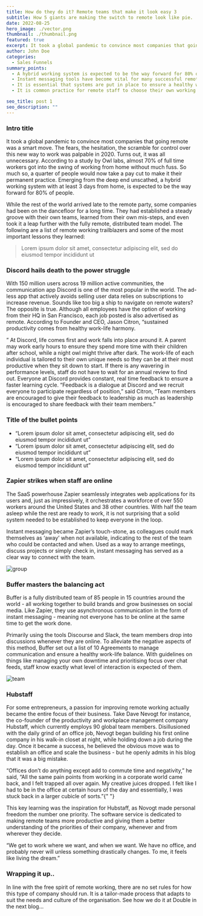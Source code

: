 ```yaml
---
title: How do they do it? Remote teams that make it look easy 3
subtitle: How 5 giants are making the switch to remote look like pie.
date: 2022-08-25
hero_image: ./vector.png
thumbnail: ./thumbnail.png
featured: true
excerpt: It took a global pandemic to convince most companies that going remote was a smart move. The fears, the hesitation, the scramble for control over this new way to work was palpable in 2020.
author: John Doe
categories:
  - Sales Funnels
summary_points:
  - A hybrid working system is expected to be the way forward for 80% of people
  - Instant messaging tools have become vital for many successful remote working companies
  - It is essential that systems are put in place to ensure a healthy work-life balance
  - It is common practice for remote staff to choose their own working hours

seo_title: post 1
seo_description: ""
---
```


### Intro title

It took a global pandemic to convince most companies that going remote was a
smart move. The fears, the hesitation, the scramble for control over this new
way to work was palpable in 2020. Turns out, it was all unnecessary. According
to a study by Owl labs, almost 70% of full time workers got into the swing of
working from home without much fuss. So much so, a quarter of people would now
take a pay cut to make it their permanent practice. Emerging from the deep end
unscathed, a hybrid working system with at least 3 days from home, is expected
to be the way forward for 80% of people.

While the rest of the world arrived late to the remote party, some companies
had been on the dancefloor for a long time. They had established a steady
groove with their own teams, learned from their own mis-steps, and even took
it a leap further with the fully remote, distributed team model. The following
are a list of remote working trailblazers and some of the most important
lessons they learned:

<BlockQuote name="Person’s name">
  Lorem ipsum dolor sit amet, consectetur adipiscing elit, sed do eiusmod tempor
  incididunt ut
</BlockQuote>

### Discord hails death to the power struggle

With 150 million users across 19 million active communities, the communication
app Discord is one of the most popular in the world. The ad-less app that
actively avoids selling user data relies on subscriptions to increase revenue.
Sounds like too big a ship to navigate on remote waters? The opposite is true.
Although all employees have the option of working from their HQ in San
Francisco, each job posted is also advertised as remote. According to Founder
and CEO, Jason Citron, “sustained productivity comes from healthy work-life
harmony.

” At Discord, life comes first and work falls into place around it. A parent
may work early hours to ensure they spend more time with their children after
school, while a night owl might thrive after dark. The work-life of each
individual is tailored to their own unique needs so they can be at their most
productive when they sit down to start. If there is any wavering in
performance levels, staff do not have to wait for an annual review to find
out. Everyone at Discord provides constant, real time feedback to ensure a
faster learning cycle. “Feedback is a dialogue at Discord and we recruit
everyone to participate regardless of position,” said Citron, “Team members
are encouraged to give their feedback to leadership as much as leadership is
encouraged to share feedback with their team members.”

### Title of the bullet points

- “Lorem ipsum dolor sit amet, consectetur adipiscing elit, sed do eiusmod tempor incididunt ut”
- “Lorem ipsum dolor sit amet, consectetur adipiscing elit, sed do eiusmod tempor incididunt ut”
- “Lorem ipsum dolor sit amet, consectetur adipiscing elit, sed do eiusmod tempor incididunt ut”

### Zapier strikes when staff are online

The SaaS powerhouse Zapier seamlessly integrates web applications for its
users and, just as impressively, it orchestrates a workforce of over 550
workers around the United States and 38 other countries. With half the team
asleep while the rest are ready to work, it is not surprising that a solid
system needed to be established to keep everyone in the loop.

Instant messaging became Zapier’s touch-stone, as colleagues could mark
themselves as ‘away’ when not available, indicating to the rest of the team
who could be contacted and when. Used as a way to arrange meetings, discuss
projects or simply check in, instant messaging has served as a clear way to
connect with the team.

![group](./group.jpeg)

### Buffer masters the balancing act

Buffer is a fully distributed team of 85 people in 15 countries around the
world - all working together to build brands and grow businesses on social
media. Like Zapier, they use asynchronous communication in the form of instant
messaging - meaning not everyone has to be online at the same time to get the
work done.

Primarily using the tools Discourse and Slack, the team members drop into
discussions whenever they are online. To alleviate the negative aspects of
this method, Buffer set out a list of 10 Agreements to manage communication
and ensure a healthy work-life balance. With guidelines on things like
managing your own downtime and prioritising focus over chat feeds, staff know
exactly what level of interaction is expected of them.

![team](./team.jpeg)

### Hubstaff

For some entrepreneurs, a passion for improving remote working actually became
the entire focus of their business. Take Dave Nevogt for instance, the
co-founder of the productivity and workplace management company Hubstaff,
which currently employs 90 global team members. Disillusioned with the daily
grind of an office job, Nevogt began building his first online company in his
walk-in closet at night, while holding down a job during the day. Once it
became a success, he believed the obvious move was to establish an office and
scale the business - but he openly admits in his blog that it was a big
mistake.

“Offices don’t do anything except add to commute time and negativity,” he
said, “All the same pain points from working in a corporate world came back,
and I felt trapped all over again. My creative juices dropped. I felt like I
had to be in the office at certain hours of the day and essentially, I was
stuck back in a larger cubicle of sorts.”{" "}

This key learning was the inspiration for Hubstaff, as Novogt made personal
freedom the number one priority. The software service is dedicated to making
remote teams more productive and giving them a better understanding of the
priorities of their company, whenever and from wherever they decide.

“We get to work where we want, and when we want. We have no office, and
probably never will unless something drastically changes. To me, it feels like
living the dream.”

### Wrapping it up..

In line with the free spirit of remote working, there are no set rules for how
this type of company should run. It is a tailor-made process that adapts to
suit the needs and culture of the organisation. See how we do it at Double in
the next blog…
